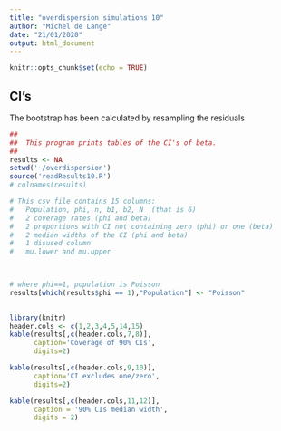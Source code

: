 ```yaml
---
title: "overdispersion simulations 10"
author: "Michel de Lange"
date: "21/01/2020"
output: html_document
---
```


```r
knitr::opts_chunk$set(echo = TRUE)
```

## CI's

The bootstrap has been calculated by resampling the residuals

```r
##
##  This program prints tables of the CI's of beta.
##
results <- NA
setwd('~/overdispersion')
source('readResults10.R')
# colnames(results)

# This csv file contains 15 columns:
#   Population, phi, n, b1, b2, N  (that is 6)
#   2 coverage rates (phi and beta)  
#   2 proportions with CI not containing zero (phi) or one (beta)
#   2 median widths of the CI (phi and beta)
#   1 disused column
#   mu.lower and mu.upper

 

# where phi==1, population is Poisson
results[which(results$phi == 1),"Population"] <- "Poisson"
 

```

```r
library(knitr)
header.cols <- c(1,2,3,4,5,14,15)
kable(results[,c(header.cols,7,8)],
      caption='Coverage of 90% CIs',
      digits=2)
```

```r
kable(results[,c(header.cols,9,10)],
      caption='CI excludes one/zero',
      digits=2)
```

```r
kable(results[,c(header.cols,11,12)],
      caption = '90% CIs median width',
      digits = 2)
```



